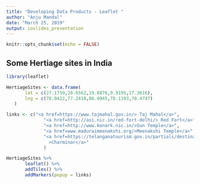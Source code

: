 ---
title: "Developing Data Products - Leaflet "
author: "Anju Mandal"
date: "March 25, 2019"
output: ioslides_presentation
---

```{r setup, include=FALSE}
knitr::opts_chunk$set(echo = FALSE)
```
## Some Hertiage sites in India 
```{r}
library(leaflet)

HertiageSites <- data.frame(
       lat = c(27.1750,28.6562,19.8876,9.9195,17.3616),
       lng = c(78.0422,77.2410,86.0945,78.1193,78.4747)
   )

links <- c("<a href=https://www.tajmahal.gov.in/> Taj Mahal</a>",
              "<a href=http://asi.nic.in/red-fort-delhi/> Red Fort</a>",
              "<a href=http://www.konark.nic.in/>Sun Temple</a>",
              "<a href=www.maduraimeenakshi.org/>Meenakshi Temple</a>",
              "<a href=https://telanganatourism.gov.in/partials/destinations/heritage-spots/hyderabad/charminar.html
                >Charminar</a>"
              )

HertiageSites %>%
       leaflet() %>%
       addTiles() %>%
       addMarkers(popup = links)

```
